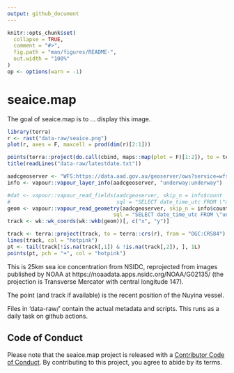 ```yaml
---
output: github_document
---
```


<!-- README.md is generated from README.Rmd. Please edit that file -->

```r
knitr::opts_chunk$set(
  collapse = TRUE,
  comment = "#>",
  fig.path = "man/figures/README-",
  out.width = "100%"
)
op <- options(warn = -1)

```

# seaice.map

<!-- badges: start -->
<!-- [![R-CMD-check](https://github.com/mdsumner/seaice.map/actions/workflows/R-CMD-check.yaml/badge.svg)](https://github.com/mdsumner/seaice.map/actions/workflows/R-CMD-check.yaml)-->
<!-- badges: end -->

The goal of seaice.map is to ... display this image. 


```r
library(terra)
r <- rast("data-raw/seaice.png")
plot(r, axes = F, maxcell = prod(dim(r)[2:1]))

points(terra::project(do.call(cbind, maps::map(plot = F)[1:2]), to = terra::crs(r), from = "OGC:CRS84"), pch = ".", col = "#777777")
title(readLines("data-raw/latestdate.txt"))

aadcgeoserver <- "WFS:https://data.aad.gov.au/geoserver/ows?service=wfs&version=2.0.0&request=GetCapabilities"
info <- vapour::vapour_layer_info(aadcgeoserver, "underway:underway")

#dat <- vapour::vapour_read_fields(aadcgeoserver, skip_n = info$count  - 24 * 60 * 5,
#                                  sql = "SELECT date_time_utc FROM \"underway:underway\"")
geom <- vapour::vapour_read_geometry(aadcgeoserver, skip_n = info$count  - 24 * 60 * 5,
                                  sql = "SELECT date_time_utc FROM \"underway:underway\"")
track <- wk::wk_coords(wk::wkb(geom))[, c("x", "y")]

track <- terra::project(track, to = terra::crs(r), from = "OGC:CRS84")
lines(track, col = "hotpink")
pt <- tail(track[!is.na(track[,1]) & !is.na(track[,2]), ], 1L)
points(pt, pch = "+", col = "hotpink")

```


This is 25km sea ice concentration from NSIDC, reprojected from images published by NOAA at https://noaadata.apps.nsidc.org/NOAA/G02135/ (the projection is Transverse Mercator with central longitude 147). 

The point (and track if available) is the recent position of the Nuyina vessel. 

Files in 'data-raw/' contain the actual metadata and scripts. This runs as a daily task on github actions. 

## Code of Conduct
  
Please note that the seaice.map project is released with a [Contributor Code of Conduct](https://contributor-covenant.org/version/2/1/CODE_OF_CONDUCT.html). By contributing to this project, you agree to abide by its terms.
